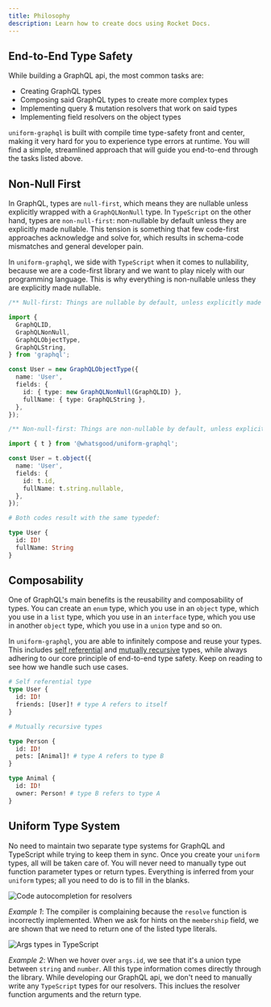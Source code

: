 ```yaml
---
title: Philosophy
description: Learn how to create docs using Rocket Docs.
---
```


<!-- TODO: update the description -->

<!-- TODO: break the text blocks and make them more readable -->
<!-- TODO: codeblock all technical terms -->

<!-- TODO: make the images 100% length, because they look off with respect to the other content -->

<!-- TODO: find a better way to annotate images -->

## End-to-End Type Safety

While building a GraphQL api, the most common tasks are:

- Creating GraphQL types
- Composing said GraphQL types to create more complex types
- Implementing query & mutation resolvers that work on said types
- Implementing field resolvers on the object types

`uniform-graphql` is built with compile time type-safety front and center, making it very hard for you to experience type errors at runtime. You will find a simple, streamlined approach that will guide you end-to-end through the tasks listed above.

## Non-Null First

In GraphQL, types are `null-first`, which means they are nullable unless explicitly wrapped with a `GraphQLNonNull` type. In `TypeScript` on the other hand, types are `non-null-first`: non-nullable by default unless they are explicitly made nullable. This tension is something that few code-first approaches acknowledge and solve for, which results in schema-code mismatches and general developer pain.

In `uniform-graphql`, we side with `TypeScript` when it comes to nullability, because we are a code-first library and we want to play nicely with our programming language. This is why everything is non-nullable unless they are explicitly made nullable.

```ts
/** Null-first: Things are nullable by default, unless explicitly made non-nullable */

import {
  GraphQLID,
  GraphQLNonNull,
  GraphQLObjectType,
  GraphQLString,
} from 'graphql';

const User = new GraphQLObjectType({
  name: 'User',
  fields: {
    id: { type: new GraphQLNonNull(GraphQLID) },
    fullName: { type: GraphQLString },
  },
});
```

```ts
/** Non-null-first: Things are non-nullable by default, unless explicitly made nullable */

import { t } from '@whatsgood/uniform-graphql';

const User = t.object({
  name: 'User',
  fields: {
    id: t.id,
    fullName: t.string.nullable,
  },
});
```

```graphql
# Both codes result with the same typedef:

type User {
  id: ID!
  fullName: String
}
```

## Composability

One of GraphQL's main benefits is the reusability and composability of types. You can create an `enum` type, which you use in an `object` type, which you use in a `list` type, which you use in an `interface` type, which you use in another `object` type, which you use in a `union` type and so on.

In `uniform-graphql`, you are able to infinitely compose and reuse your types. This includes [self referential](https://en.wikipedia.org/wiki/Recursive_data_type) and [mutually recursive](https://en.wikipedia.org/wiki/Recursive_data_type) types, while always adhering to our core principle of end-to-end type safety. Keep on reading to see how we handle such use cases.

```graphql
# Self referential type
type User {
  id: ID!
  friends: [User]! # type A refers to itself
}

# Mutually recursive types

type Person {
  id: ID!
  pets: [Animal]! # type A refers to type B
}

type Animal {
  id: ID!
  owner: Person! # type B refers to type A
}
```

## Uniform Type System

No need to maintain two separate type systems for GraphQL and TypeScript while trying to keep them in sync. Once you create your `uniform` types, all will be taken care of. You will never need to manually type out function parameter types or return types. Everything is inferred from your `uniform` types; all you need to do is to fill in the blanks.

![Code autocompletion for resolvers](https://i.ibb.co/Wvg8Mkp/autocomplete-enum.png)

_Example 1_: The compiler is complaining because the `resolve` function is incorrectly implemented. When we ask for hints on the `membership` field, we are shown that we need to return one of the listed type literals.

![Args types in TypeScript](https://i.ibb.co/BnzKQDW/inferred-args-type.png)

_Example 2_: When we hover over `args.id`, we see that it's a union type between `string` and `number`. All this type information comes directly through the library. While developing our GraphQL api, we don't need to manually write any `TypeScript` types for our resolvers. This inclues the resolver function arguments and the return type.
